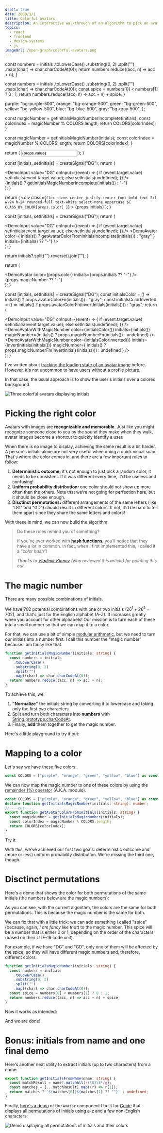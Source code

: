 ```yaml
---
draft: true
date: 2000/1/1
title: Colorful avatars
description: An interactive walkthrough of an algorithm to pick an avatar's color based on the user's initials.
topics:
  - react
  - frontend
  - design-systems
  - js
imageUrl: /open-graph/colorful-avatars.png
---
```



  const numbers = initials
    .toLowerCase()
    .substring(0, 2)
    .split("")
    .map((char) => char.charCodeAt(0));
  return numbers.reduce((acc, n) => acc + n);
}

  const numbers = initials
    .toLowerCase()
    .substring(0, 2)
    .split("")
    .map((char) => char.charCodeAt(0));
  const spice = numbers[0] < numbers[1] ? 0 : 1;
  return numbers.reduce((acc, n) => acc + n) + spice;
}

  purple: "bg-purple-500",
  orange: "bg-orange-500",
  green: "bg-green-500",
  yellow: "bg-yellow-500",
  blue: "bg-blue-500",
  gray: "bg-gray-500",
};

  const magicNumber = getInitialsMagicNumberIncomplete(initials);
  const colorIndex = magicNumber % COLORS.length;
  return COLORS[colorIndex];
}

  const magicNumber = getInitialsMagicNumber(initials);
  const colorIndex = magicNumber % COLORS.length;
  return COLORS[colorIndex];
}

  return (
    <input
      value={props.value}
      aria-label="Initials"
      class="text-2xl w-24 h-12 border-2 border-accent rounded uppercase text-center focus:outline-none focus-visible:border-4 focus-scroll-target"
      type="text"
      maxlength={2}
      onInput={props.onInput}
    />
  );
}

  const [initials, setInitials] = createSignal("DG");
  return (
    <div class="flex items-center justify-center gap-4">
      <DemoInput
        value="DG"
        onInput={(event) => {
          if (event.target.value) setInitials(event.target.value);
          else setInitials(undefined);
        }}
      />
      <div class="text-2xl">
        {initials() ? getInitialsMagicNumberIncomplete(initials()) : "-"}
      </div>
    </div>
  );
}

  return (
    <div
      class={`flex items-center justify-center font-bold text-2xl w-24 h-24 rounded-full text-white select-none uppercase ${
        CLASS_BY_COLOR[props.color]
      }`}
    >
      {props.initials}
    </div>
  );
}

  const [initials, setInitials] = createSignal("DG");
  return (
    <div class="flex items-center justify-center gap-4">
      <DemoInput
        value="DG"
        onInput={(event) => {
          if (event.target.value) setInitials(event.target.value);
          else setInitials(undefined);
        }}
      />
      <DemoAvatar
        color={
          initials() ? getAvatarColorFromInitialsIncomplete(initials()) : "gray"
        }
        initials={initials() ?? "-"}
      />
    </div>
  );
}

  return initials?.split("").reverse().join("");
}

  return (
    <div class="flex flex-col items-center justify-center gap-2">
      <DemoAvatar color={props.color} initials={props.initials ?? "-"} />
      <div class="text-2xl">{props.magicNumber ?? "-"}</div>
    </div>
  );
}

  const [initials, setInitials] = createSignal("DG");
  const initialsColor = () =>
    initials() ? props.avatarColorFn(initials()) : "gray";
  const initialsColorInverted = () =>
    initials() ? props.avatarColorFn(invertInitials(initials())) : "gray";
  return (
    <div class="flex items-center justify-center gap-4">
      <DemoInput
        value="DG"
        onInput={(event) => {
          if (event.target.value) setInitials(event.target.value);
          else setInitials(undefined);
        }}
      />
      <DemoAvatarWithMagicNumber
        color={initialsColor()}
        initials={initials()}
        magicNumber={initials() ? props.magicNumberFn(initials()) : undefined}
      />
      <DemoAvatarWithMagicNumber
        color={initialsColorInverted()}
        initials={invertInitials(initials())}
        magicNumber={
          initials()
            ? props.magicNumberFn(invertInitials(initials()))
            : undefined
        }
      />
    </div>
  );
}

I've written about [tracking the loading state of an avatar image](../use-image-is-loaded) before. However, it's not uncommon to have users without a profile picture.

In that case, the usual approach is to show the user's initials over a colored background.

![Three colorful avatars displaying initials](avatar-group.png)

# Picking the right color

Avatars with images are **recognizable and memorable**. Just like you might recognize someone close to you by the sound they make when they walk, avatar images become a shortcut to quickly identify a user.

When there is no image to display, achieving the same result is a bit harder. A person's initials alone are not very useful when doing a quick visual scan. That's where the color comes in, and there are a few important rules to follow:

1. **Deterministic outcome:** it's not enough to just pick a random color, it needs to be consistent. If it was different every time, it'd be useless and confusing!
2. **Uniform probability distribution:** one color should not show up more often than the others. Note that we're not going for perfection here, but it should be close enough.
3. **Disctinct permutations:** different arrangements of the same letters (like "DG" and "GD") should result in different colors. If not, it'd be hard to tell them apart since they share the same letters and colors!

With these in mind, we can now build the algorithm.

> Do these rules remind you of something?
>
> If you've ever worked with **[hash functions](https://en.wikipedia.org/wiki/Hash_function)**, you'll notice that they have a lot in common. In fact, when I first implemented this, I called it a _"color hash"_!
>
> _Thanks to [Vladimir Klepov](https://twitter.com/thoughtspile) (who reviewed this article) for pointing this out._

# The magic number

There are many possible combinations of initials.

We have 702 potential combinations with one or two initials ($26^1 + 26^2 = 702$), and that's just for the English alphabet (A-Z). It increases greatly when you account for other alphabets! Our mission is to turn each of these into a small number so that we can map it to a color.

For that, we can use a bit of simple [modular arithmetic](https://en.wikipedia.org/wiki/Modular_arithmetic), but we need to turn our initials into a number first. I call this number the "magic number" because I am fancy like that.

```ts twoslash
function getInitialsMagicNumber(initials: string) {
  const numbers = initials
    .toLowerCase()
    .substring(0, 2)
    .split("")
    .map((char) => char.charCodeAt(0));
  return numbers.reduce((acc, n) => acc + n);
}
```

To achieve this, we:

1. **"Normalize"** the initials string by converting it to lowercase and taking only the first two characters.
2. Split and turn both characters into **numbers** with [String.prototype.charCodeAt](https://developer.mozilla.org/en-US/docs/Web/JavaScript/Reference/Global_Objects/String/charCodeAt).
3. Finally, **add** them together to get the magic number.

Here's a little playground to try it out:

<MagicNumberDemoIncomplete />

# Mapping to a color

Let's say we have these five colors:

```ts twoslash
const COLORS = ["purple", "orange", "green", "yellow", "blue"] as const;
```

We can now map the magic number to one of these colors by using the [remainder (%) operator](https://developer.mozilla.org/en-US/docs/Web/JavaScript/Reference/Operators/Remainder) (A.K.A. modulo).

```ts twoslash
const COLORS = ["purple", "orange", "green", "yellow", "blue"] as const;
declare function getInitialsMagicNumber(initials: string): number;
// ---cut---
export function getAvatarColorFromInitials(initials: string) {
  const magicNumber = getInitialsMagicNumber(initials);
  const colorIndex = magicNumber % COLORS.length;
  return COLORS[colorIndex];
}
```

Try it:

<InitialsColorDemoIncomplete />

With this, we've achieved our first two goals: deterministic outcome and (more or less) uniform probability distribution. We're missing the third one, though.

# Disctinct permutations

Here's a demo that shows the color for both permutations of the same initials (the numbers below are the magic numbers):

<InitialsPermutationsDemo
  avatarColorFn={getAvatarColorFromInitialsIncomplete}
  magicNumberFn={getInitialsMagicNumberIncomplete}
/>

As you can see, with the current algorithm, the colors are the same for both permutations. This is because the magic number is the same for both.

We can fix that with a little trick: we can add something I called "spice" (because, again, _I am fancy like that_) to the magic number. This spice will be a number that is either 0 or 1, depending on the order of the characters (based on their UTF-16 code unit).

For example, if we have "DG" and "GD", only one of them will be affected by the spice, so they will have different magic numbers and, therefore, different colors.

```ts twoslash {7-8}
function getInitialsMagicNumber(initials: string) {
  const numbers = initials
    .toLowerCase()
    .substring(0, 2)
    .split("")
    .map((char) => char.charCodeAt(0));
  const spice = numbers[0] < numbers[1] ? 0 : 1;
  return numbers.reduce((acc, n) => acc + n) + spice;
}
```

Now it works as intended:

<InitialsPermutationsDemo
  avatarColorFn={getAvatarColorFromInitials}
  magicNumberFn={getInitialsMagicNumber}
/>

And we are done!

# Bonus: initials from name and one final demo

Here's another neat utility to extract initials (up to two characters) from a name:

```ts twoslash
export function getInitialsFromName(name: string) {
  const matchResult = name?.matchAll(/(\S)\S*/g);
  const matches = [...matchResult].map((r) => r[1]);
  return matches ? `${matches[0]}${matches[1] ?? ""}` : undefined;
}
```

Finally, [here's a demo](https://atlas.guide.co/?path=/story/components-avatar--colors) of the `Avatar` component I built for [Guide](https://guide.co) that displays all permutations of initials using a-z and a few non-English characters:

![Demo displaying all permutations of initials and their colors](avatar-permutations.gif)
